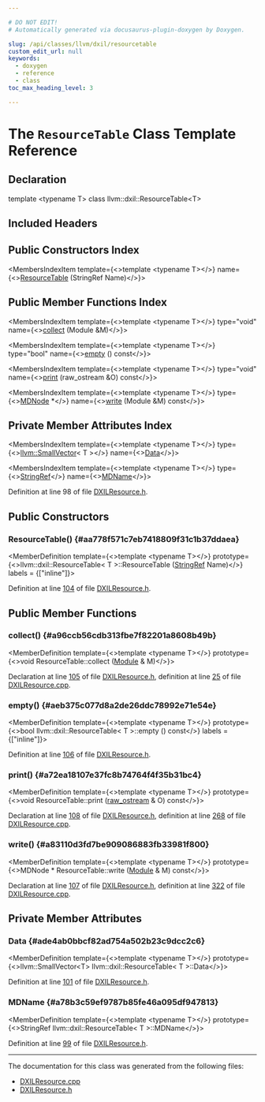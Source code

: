 ```yaml
---

# DO NOT EDIT!
# Automatically generated via docusaurus-plugin-doxygen by Doxygen.

slug: /api/classes/llvm/dxil/resourcetable
custom_edit_url: null
keywords:
  - doxygen
  - reference
  - class
toc_max_heading_level: 3

---
```





# The `ResourceTable` Class Template Reference

<DoxygenPage pluginConfig={pluginConfig}>



## Declaration

<CodeBlock>template &lt;typename T&gt;
class llvm::dxil::ResourceTable&lt;T&gt;</CodeBlock>

## Included Headers

<IncludesList>
<IncludesListItem
  filePath="Target/DirectX/DXILResource.h"
  permalink="/docs/api/files/lib/lib/target/lib/target/directx/dxilresource-h"
  isLocal="true" />
</IncludesList>

## Public Constructors Index

<MembersIndex>

<MembersIndexItem
  template={<>template &lt;typename T&gt;</>}
  name={<><a href="#aa778f571c7eb7418809f31c1b37ddaea">ResourceTable</a> (StringRef Name)</>}>
</MembersIndexItem>

</MembersIndex>

## Public Member Functions Index

<MembersIndex>

<MembersIndexItem
  template={<>template &lt;typename T&gt;</>}
  type="void"
  name={<><a href="#a96ccb56cdb313fbe7f82201a8608b49b">collect</a> (Module &amp;M)</>}>
</MembersIndexItem>

<MembersIndexItem
  template={<>template &lt;typename T&gt;</>}
  type="bool"
  name={<><a href="#aeb375c077d8a2de26ddc78992e71e54e">empty</a> () const</>}>
</MembersIndexItem>

<MembersIndexItem
  template={<>template &lt;typename T&gt;</>}
  type="void"
  name={<><a href="#a72ea18107e37fc8b74764f4f35b31bc4">print</a> (raw&#95;ostream &amp;O) const</>}>
</MembersIndexItem>

<MembersIndexItem
  template={<>template &lt;typename T&gt;</>}
  type={<><a href="/docs/api/classes/llvm/mdnode">MDNode</a> &#42;</>}
  name={<><a href="#a83110d3fd7be909086883fb33981f800">write</a> (Module &amp;M) const</>}>
</MembersIndexItem>

</MembersIndex>

## Private Member Attributes Index

<MembersIndex>

<MembersIndexItem
  template={<>template &lt;typename T&gt;</>}
  type={<><a href="/docs/api/classes/llvm/smallvector">llvm::SmallVector</a>&lt; T &gt;</>}
  name={<><a href="#ade4ab0bbcf82ad754a502b23c9dcc2c6">Data</a></>}>
</MembersIndexItem>

<MembersIndexItem
  template={<>template &lt;typename T&gt;</>}
  type={<><a href="/docs/api/classes/llvm/stringref">StringRef</a></>}
  name={<><a href="#a78b3c59ef9787b85fe46a095df947813">MDName</a></>}>
</MembersIndexItem>

</MembersIndex>


Definition at line 98 of file <a href="/docs/api/files/lib/lib/target/lib/target/directx/dxilresource-h">DXILResource.h</a>.

<SectionDefinition>

## Public Constructors

### ResourceTable() {#aa778f571c7eb7418809f31c1b37ddaea}

<MemberDefinition
  template={<>template &lt;typename T&gt;</>}
  prototype={<>llvm::dxil::ResourceTable&lt; T &gt;::ResourceTable (<a href="/docs/api/classes/llvm/stringref">StringRef</a> Name)</>}
  labels = {["inline"]}>

Definition at line <a href="/docs/api/files/lib/lib/target/lib/target/directx/dxilresource-h/#l00104">104</a> of file <a href="/docs/api/files/lib/lib/target/lib/target/directx/dxilresource-h">DXILResource.h</a>.
</MemberDefinition>

</SectionDefinition>

<SectionDefinition>

## Public Member Functions

### collect() {#a96ccb56cdb313fbe7f82201a8608b49b}

<MemberDefinition
  template={<>template &lt;typename T&gt;</>}
  prototype={<>void ResourceTable::collect (<a href="/docs/api/classes/llvm/module">Module</a> &amp; M)</>}>

Declaration at line <a href="/docs/api/files/lib/lib/target/lib/target/directx/dxilresource-h/#l00105">105</a> of file <a href="/docs/api/files/lib/lib/target/lib/target/directx/dxilresource-h">DXILResource.h</a>, definition at line <a href="/docs/api/files/lib/lib/target/lib/target/directx/dxilresource-cpp/#l00025">25</a> of file <a href="/docs/api/files/lib/lib/target/lib/target/directx/dxilresource-cpp">DXILResource.cpp</a>.
</MemberDefinition>

### empty() {#aeb375c077d8a2de26ddc78992e71e54e}

<MemberDefinition
  template={<>template &lt;typename T&gt;</>}
  prototype={<>bool llvm::dxil::ResourceTable&lt; T &gt;::empty () const</>}
  labels = {["inline"]}>

Definition at line <a href="/docs/api/files/lib/lib/target/lib/target/directx/dxilresource-h/#l00106">106</a> of file <a href="/docs/api/files/lib/lib/target/lib/target/directx/dxilresource-h">DXILResource.h</a>.
</MemberDefinition>

### print() {#a72ea18107e37fc8b74764f4f35b31bc4}

<MemberDefinition
  template={<>template &lt;typename T&gt;</>}
  prototype={<>void ResourceTable::print (<a href="/docs/api/classes/llvm/raw-ostream">raw&#95;ostream</a> &amp; O) const</>}>

Declaration at line <a href="/docs/api/files/lib/lib/target/lib/target/directx/dxilresource-h/#l00108">108</a> of file <a href="/docs/api/files/lib/lib/target/lib/target/directx/dxilresource-h">DXILResource.h</a>, definition at line <a href="/docs/api/files/lib/lib/target/lib/target/directx/dxilresource-cpp/#l00268">268</a> of file <a href="/docs/api/files/lib/lib/target/lib/target/directx/dxilresource-cpp">DXILResource.cpp</a>.
</MemberDefinition>

### write() {#a83110d3fd7be909086883fb33981f800}

<MemberDefinition
  template={<>template &lt;typename T&gt;</>}
  prototype={<>MDNode &#42; ResourceTable::write (<a href="/docs/api/classes/llvm/module">Module</a> &amp; M) const</>}>

Declaration at line <a href="/docs/api/files/lib/lib/target/lib/target/directx/dxilresource-h/#l00107">107</a> of file <a href="/docs/api/files/lib/lib/target/lib/target/directx/dxilresource-h">DXILResource.h</a>, definition at line <a href="/docs/api/files/lib/lib/target/lib/target/directx/dxilresource-cpp/#l00322">322</a> of file <a href="/docs/api/files/lib/lib/target/lib/target/directx/dxilresource-cpp">DXILResource.cpp</a>.
</MemberDefinition>

</SectionDefinition>

<SectionDefinition>

## Private Member Attributes

### Data {#ade4ab0bbcf82ad754a502b23c9dcc2c6}

<MemberDefinition
  template={<>template &lt;typename T&gt;</>}
  prototype={<>llvm::SmallVector&lt;T&gt; llvm::dxil::ResourceTable&lt; T &gt;::Data</>}>

Definition at line <a href="/docs/api/files/lib/lib/target/lib/target/directx/dxilresource-h/#l00101">101</a> of file <a href="/docs/api/files/lib/lib/target/lib/target/directx/dxilresource-h">DXILResource.h</a>.
</MemberDefinition>

### MDName {#a78b3c59ef9787b85fe46a095df947813}

<MemberDefinition
  template={<>template &lt;typename T&gt;</>}
  prototype={<>StringRef llvm::dxil::ResourceTable&lt; T &gt;::MDName</>}>

Definition at line <a href="/docs/api/files/lib/lib/target/lib/target/directx/dxilresource-h/#l00099">99</a> of file <a href="/docs/api/files/lib/lib/target/lib/target/directx/dxilresource-h">DXILResource.h</a>.
</MemberDefinition>

</SectionDefinition>

<hr/>

The documentation for this class was generated from the following files:

<ul>
<li><a href="/docs/api/files/lib/lib/target/lib/target/directx/dxilresource-cpp">DXILResource.cpp</a></li>
<li><a href="/docs/api/files/lib/lib/target/lib/target/directx/dxilresource-h">DXILResource.h</a></li>
</ul>

</DoxygenPage>
